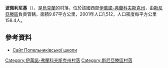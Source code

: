 {{coord|48|23|19|N|25|20|32|E|scale:30000|display=title}}

'''波佩利尼基'''（{{lang-uk|Попельники}}），是[[烏克蘭|烏克蘭]]的村落，位於該國西部[[伊萬諾-弗蘭科夫斯克州|伊萬諾-弗蘭科夫斯克州]]，由[[斯尼亞滕區|斯尼亞滕區]]負責管轄，面積9.67平方公里，2001年人口1,512，人口密度每平方公里156.4人。

==參考資料==
* [http://popschool.at.ua/ Сайт Попельниківської школи] {{Wayback|url=http://popschool.at.ua/ |date=20200809170849 }}

{{DEFAULTSORT:Попельники}}
[[Category:伊萬諾-弗蘭科夫斯克州村落|Category:伊萬諾-弗蘭科夫斯克州村落]]
[[Category:斯尼亞滕區村落|Category:斯尼亞滕區村落]]


{{IvanoFrankivsk-geo-stub}}